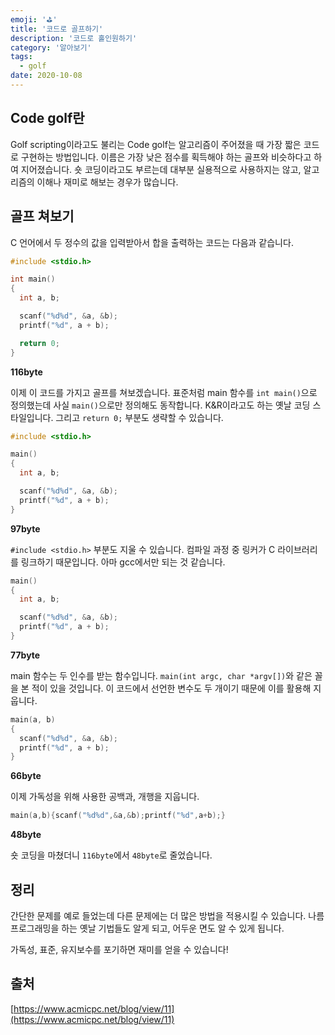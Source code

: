 ```yaml
---
emoji: '⛳'
title: '코드로 골프하기'
description: '코드로 홀인원하기'
category: '알아보기'
tags:
  - golf
date: 2020-10-08
---
```


## Code golf란

Golf scripting이라고도 불리는 Code golf는 알고리즘이 주어졌을 때 가장 짧은 코드로 구현하는 방법입니다. 이름은 가장 낮은 점수를 획득해야 하는 골프와 비슷하다고 하여 지어졌습니다. 숏 코딩이라고도 부르는데 대부분 실용적으로 사용하지는 않고, 알고리즘의 이해나 재미로 해보는 경우가 많습니다.

## 골프 쳐보기

C 언어에서 두 정수의 값을 입력받아서 합을 출력하는 코드는 다음과 같습니다.

```c
#include <stdio.h>

int main()
{
  int a, b;

  scanf("%d%d", &a, &b);
  printf("%d", a + b);

  return 0;
}
```

**116byte**

이제 이 코드를 가지고 골프를 쳐보겠습니다. 표준처럼 main 함수를 `int main()`으로 정의했는데 사실 `main()`으로만 정의해도 동작합니다. K&R이라고도 하는 옛날 코딩 스타일입니다. 그리고 `return 0;` 부분도 생략할 수 있습니다.

```c
#include <stdio.h>

main()
{
  int a, b;

  scanf("%d%d", &a, &b);
  printf("%d", a + b);
}
```

**97byte**

`#include <stdio.h>` 부분도 지울 수 있습니다. 컴파일 과정 중 링커가 C 라이브러리를 링크하기 때문입니다. 아마 gcc에서만 되는 것 같습니다.

```c
main()
{
  int a, b;

  scanf("%d%d", &a, &b);
  printf("%d", a + b);
}
```

**77byte**

main 함수는 두 인수를 받는 함수입니다. `main(int argc, char *argv[])`와 같은 꼴을 본 적이 있을 것입니다. 이 코드에서 선언한 변수도 두 개이기 때문에 이를 활용해 지웁니다.

```c
main(a, b)
{
  scanf("%d%d", &a, &b);
  printf("%d", a + b);
}
```

**66byte**

이제 가독성을 위해 사용한 공백과, 개행을 지웁니다.

```c
main(a,b){scanf("%d%d",&a,&b);printf("%d",a+b);}
```

**48byte**

숏 코딩을 마쳤더니 `116byte`에서 `48byte`로 줄었습니다.

## 정리

간단한 문제를 예로 들었는데 다른 문제에는 더 많은 방법을 적용시킬 수 있습니다. 나름 프로그래밍을 하는 옛날 기법들도 알게 되고, 어두운 면도 알 수 있게 됩니다.

가독성, 표준, 유지보수를 포기하면 재미를 얻을 수 있습니다!

## 출처

[https://www.acmicpc.net/blog/view/11](https://www.acmicpc.net/blog/view/11)
